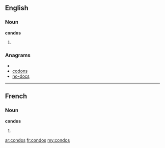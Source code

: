 ==English==

===Noun===
'''condos'''

# {{plural of|[[condo]]}}

===Anagrams===
* {{alphagram|cdnoos}}
* [[codons#English|codons]]
* [[no-docs#English|no-docs]]

----

==French==

===Noun===
'''condos''' {{m}}

# {{plural of|[[condo]]|lang=fr}}

[[ar:condos]]
[[fr:condos]]
[[my:condos]]